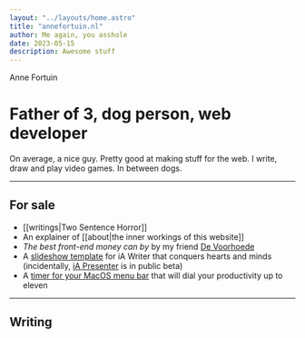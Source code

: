 ```yaml
---
layout: "../layouts/home.astro"
title: "annefortuin.nl"
author: Me again, you asshole
date: 2023-05-15
description: Awesome stuff
---
```


Anne Fortuin
# Father of 3, dog person, web developer

On average, a nice guy. Pretty good at making stuff for the web. I write, draw and play video games. In between dogs.

---

## For sale

- [[writings|Two Sentence Horror]]
- An explainer of [[about|the inner workings of this website]]
- _The best front-end money can by_ by my friend [De Voorhoede](https://voorhoede.nl/)
- A [slideshow template](https://github.com/phortuin/writer-slideshow-template) for iA Writer that conquers hearts and minds (incidentally, [iA Presenter](https://ia.net/presenter) is in public beta)
- A <a href="https://github.com/phortuin/menubar-timer/releases/download/v0.1.0/MenubarTimer.app.zip" download>timer for your MacOS menu bar</a> that will dial your productivity up to eleven

---

## Writing

<Blogs />
